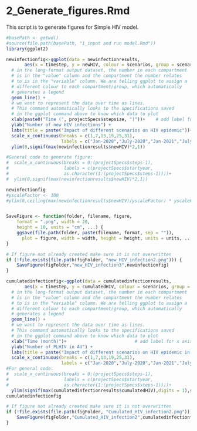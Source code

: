 # 2_Generate_figures.Rmd#

This script is to generate figures for Simple HIV model.

```r
#basePath <- getwd()
#source(file.path(basePath, "1_input and run model.Rmd"))
library(ggplot2)

newinfectionfig<-ggplot(data = newinfectionresults,          
       aes(x = timestep, y = newHIV, colour = scenarios, group = scenarios)) +  
  # in the long-format output dataset, the number in each compartment
  # is in the "value" column and the compartment the number relates 
  # to is in the "variable" column. We are telling ggplot to assign a 
  # different colour to each compartment/group, which automatically 
  # generates a legend
  geom_line() +                                                          
  # we want to represent the data over time as lines. 
  # This command automatically looks to the specifications saved
  # in the ggplot command above to know which data to plot
  xlab(paste0("Time (", projectSpecs$stepsize, ")"))+    # add label for x axis
  ylab("Number of new HIV infections") +
  labs(title = paste("Impact of different scenarios on HIV epidemic"))+
  scale_x_continuous(breaks = c(1,7,13,19,25,31), 
                     labels = c("Jan-2020","July-2020","Jan-2021","July-2021","Jan-2022","July-2022"))+
  ylim(0,signif(max(newinfectionresults$newHIV)*2,1))

#General code to generate figure:  
#  scale_x_continuous(breaks = 0:(projectSpecs$steps-1), 
#                     labels = c(projectSpecs$startyear,
#                     as.character(1:(projectSpecs$steps-1))))+
#  ylim(0,signif(max(newinfectionresults$newHIV)*2,1))

newinfectionfig
#yscaleFactor <- 100
#ylim(0,ceiling(max(newinfectionresults$newHIV)/yscaleFactor) * yscaleFactor)


SaveFigure <- function(folder, filename, figure, 
    format = ".png", width = 20, 
    height = 10, units = "cm", ...) {
    ggsave(file.path(folder, paste(filename, format, sep = "")), 
      plot = figure, width = width, height = height, units = units, ...)
}

# If figure not already created make sure it is not overwritten
if (!file.exists(file.path(figFolder, "new_HIV_infection2.png"))) {
    SaveFigure(figFolder,"new_HIV_infection3",newinfectionfig)
}


```

```r

cumulatedinfectionfig<-ggplot(data = cumulatedinfectionresults,          
       aes(x = timestep, y = cumulatedHIV, colour = scenarios, group = scenarios)) +  
  # in the long-format output dataset, the number in each compartment
  # is in the "value" column and the compartment the number relates 
  # to is in the "variable" column. We are telling ggplot to assign a 
  # different colour to each compartment/group, which automatically 
  # generates a legend
  geom_line() +                                                          
  # we want to represent the data over time as lines. 
  # This command automatically looks to the specifications saved
  # in the ggplot command above to know which data to plot
  xlab("Time (month)")+                          # add label for x axis
  ylab("Number of PLHIV in AU") +
  labs(title = paste("Impact of different scenarios on HIV epidemic in 2020"))+
  scale_x_continuous(breaks = c(1,7,13,19,25,31), 
                     labels = c("Jan-2020","July-2020","Jan-2021","July-2021","Jan-2022","July-2022"))+
#For general code:
#  scale_x_continuous(breaks = 0:(projectSpecs$steps-1), 
#                     labels = c(projectSpecs$startyear,
#                     as.character(1:(projectSpecs$steps-1))))+
  ylim(signif(max(cumulatedinfectionresults$cumulatedHIV),digits = 1),signif(max(cumulatedinfectionresults$cumulatedHIV),digits = 2))
cumulatedinfectionfig

# If figure not already created make sure it is not overwritten
if (!file.exists(file.path(figFolder, "Cumulated_HIV_infection2.png"))) {
    SaveFigure(figFolder,"Cumulated_HIV_infection2",cumulatedinfectionfig)
}


```


